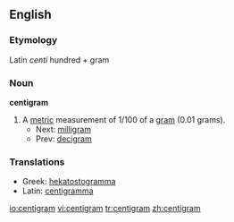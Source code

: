 ==English==

===Etymology===
Latin ''centi'' hundred + gram

===Noun===
'''centigram'''

# A [[metric]] measurement of 1/100 of a [[gram]] (0.01 grams).
#*Next: [[milligram]] 
#*Prev: [[decigram]]

===Translations===

*Greek: [[hekatostogramma]]
*Latin: [[centigramma]]

[[io:centigram]]
[[vi:centigram]]
[[tr:centigram]]
[[zh:centigram]]
